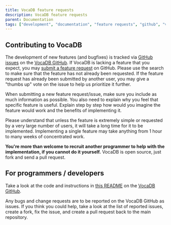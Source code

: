 ---
title: VocaDB feature requests
description: VocaDB feature requests
parent: Documentation
tags: ["development", "documentation", "feature requests", "github", "vocadb"]
---

## Contributing to VocaDB

The development of new features (and bugfixes) is tracked via [GitHub issues](https://github.com/VocaDB/vocadb/issues) on the [VocaDB GitHub](https://github.com/VocaDB/vocadb). If VocaDB is lacking a feature that you expect, you may [submit a feature request](https://github.com/VocaDB/vocadb/issues/new/choose) on GitHub. Please use the search to make sure that the feature has not already been requested. If the feature request has already been submitted by another user, you may give a "thumbs up" vote on the issue to help us prioritize it further.

When submitting a new feature request/issue, make sure you include as much information as possible. You also need to explain why you feel that specific feature is useful. Explain step by step how would you imagine the feature would work and the benefits of implementing it.

Please understand that unless the feature is extremely simple or requested by a very large number of users, it will take a long time for it to be implemented. Implementing a single feature may take anything from 1 hour to many weeks of concentrated work.

**You're more than welcome to recruit another programmer to help with the implementation, if you cannot do it yourself.** VocaDB is open source, just fork and send a pull request.

## For programmers / developers

Take a look at the code and instructions in [this README](https://github.com/VocaDB/vocadb#readme) on the [VocaDB GitHub](https://github.com/VocaDB/vocadb).

Any bugs and change requests are to be reported on the VocaDB GitHub as issues. If you think you could help, take a look at the list of reported issues, create a fork, fix the issue, and create a pull request back to the main repository.